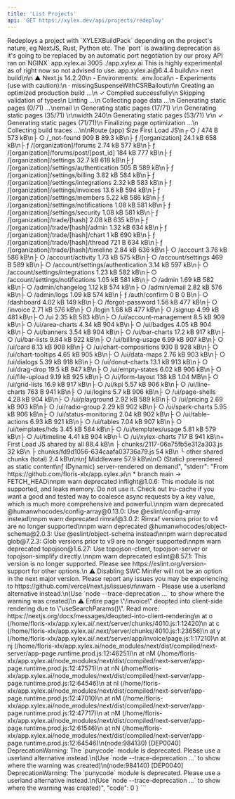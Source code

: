 ```yaml
---
title: 'List Projects'
api: 'GET https://xylex.dev/api/projects/redeploy'
---
```


<Card title="Endpoint Description" icon="info" horizontal>
Redeploys a project with `XYLEXBuildPack` depending on the project's nature, eg NextJS, Rust, Python etc.
</Card>

<Card title="Port negotiation awaiting deprecation" icon="exclamation" horizontal>
The `port` is awaiting deprecation as it's going to be replaced by an automatic port negotiation by our proxy API ran on`NGINX`
</Card>
<ParamField query="app_name" type="String" required children="The name of the application to be redeployed.">
  app.xylex.ai
</ParamField>
<ParamField query="port" type="Number" required children="The port number on which the application will run.">
  3005
</ParamField>
<ParamField query="app_dir" type="String" required children="The directory path of the application to be redeployed.">
  ./app.xylex.ai
</ParamField>


<Card title="Experimental" icon="vial" horizontal>
This is highly experimental as of right now so not advised to use.
</Card>
<ResponseExample 
```json Response
{
    "data": "HEAD is now at 4a56070c Refactor OrganizationSettings layout and remove unused imports\nAlready up to date.\n\nadded 983 packages, changed 160 packages, and audited 1144 packages in 21s\n\n231 packages are looking for funding\n  run `npm fund` for details\n\n1 moderate severity vulnerability\n\nTo address all issues, run:\n  npm audit fix\n\nRun `npm audit` for details.\n\n> app.xylex.ai@6.4.4 build\n> next build\n\n  ▲ Next.js 14.2.20\n  - Environments: .env.local\n  - Experiments (use with caution):\n    · missingSuspenseWithCSRBailout\n\n   Creating an optimized production build ...\n ✓ Compiled successfully\n   Skipping validation of types\n   Linting ...\n   Collecting page data ...\n   Generating static pages (0/71) ...\nemail \n   Generating static pages (17/71) \r\n   Generating static pages (35/71) \r\nwidth 240\n   Generating static pages (53/71) \r\n ✓ Generating static pages (71/71)\n   Finalizing page optimization ...\n   Collecting build traces ...\n\nRoute (app)                                  Size     First Load JS\n┌ ○ /                                        474 B           573 kB\n├ ○ /_not-found                              909 B          89.3 kB\n├ ƒ /[organization]                          24.1 kB         658 kB\n├ ƒ /[organization]/forums                   2.74 kB         577 kB\n├ ƒ /[organization]/forums/post/[post_id]    184 kB          777 kB\n├ ƒ /[organization]/settings                 32.7 kB         618 kB\n├ ƒ /[organization]/settings/authentication  505 B           589 kB\n├ ƒ /[organization]/settings/billing         3.82 kB         584 kB\n├ ƒ /[organization]/settings/integrations    2.32 kB         583 kB\n├ ƒ /[organization]/settings/invoices        13.6 kB         594 kB\n├ ƒ /[organization]/settings/members         5.22 kB         586 kB\n├ ƒ /[organization]/settings/notifications   1.08 kB         581 kB\n├ ƒ /[organization]/settings/security        1.08 kB         581 kB\n├ ƒ /[organization]/trade/[hash]             2.08 kB         635 kB\n├ ƒ /[organization]/trade/[hash]/admin       1.32 kB         634 kB\n├ ƒ /[organization]/trade/[hash]/chart       1 kB            690 kB\n├ ƒ /[organization]/trade/[hash]/thread      721 B           634 kB\n├ ƒ /[organization]/trade/[hash]/timeline    2.84 kB         636 kB\n├ ○ /account                                 3.76 kB         586 kB\n├ ○ /account/activity                        1.73 kB         575 kB\n├ ○ /account/settings                        469 B           589 kB\n├ ○ /account/settings/authentication         3.14 kB         597 kB\n├ ○ /account/settings/integrations           1.23 kB         582 kB\n├ ○ /account/settings/notifications          1.05 kB         581 kB\n├ ○ /admin                                   1.69 kB         582 kB\n├ ○ /admin/changelog                         1.12 kB         574 kB\n├ ○ /admin/email                             2.82 kB         576 kB\n├ ○ /admin/logs                              1.09 kB         574 kB\n├ ƒ /auth/confirm                            0 B                0 B\n├ ○ /dashboard                               4.02 kB         149 kB\n├ ○ /forgot-password                         1.56 kB         477 kB\n├ ○ /invoice                                 2.71 kB         576 kB\n├ ○ /login                                   1.68 kB         477 kB\n├ ○ /signup                                  4.99 kB         481 kB\n├ ○ /ui                                      2.35 kB         583 kB\n├ ○ /ui/account-management                   8.5 kB          909 kB\n├ ○ /ui/area-charts                          4.34 kB         904 kB\n├ ○ /ui/badges                               4.05 kB         904 kB\n├ ○ /ui/banners                              3.54 kB         904 kB\n├ ○ /ui/bar-charts                           17.2 kB         917 kB\n├ ○ /ui/bar-lists                            9.84 kB         922 kB\n├ ○ /ui/billing-usage                        6.99 kB         907 kB\n├ ○ /ui/card                                 8.13 kB         908 kB\n├ ○ /ui/chart-compositions                   930 B           928 kB\n├ ○ /ui/chart-tooltips                       4.65 kB         905 kB\n├ ○ /ui/data-maps                            2.76 kB         903 kB\n├ ○ /ui/dialogs                              5.39 kB         918 kB\n├ ○ /ui/donut-charts                         13.1 kB         913 kB\n├ ○ /ui/drag-drop                            19.5 kB         947 kB\n├ ○ /ui/empty-states                         6.02 kB         906 kB\n├ ○ /ui/file-upload                          9.19 kB         925 kB\n├ ○ /ui/form-layout                          138 kB         1.04 MB\n├ ○ /ui/grid-lists                           16.9 kB         917 kB\n├ ○ /ui/kpi                                  5.57 kB         906 kB\n├ ○ /ui/line-charts                          763 B           941 kB\n├ ○ /ui/logins                               5.7 kB          906 kB\n├ ○ /ui/page-shells                          4.28 kB         904 kB\n├ ○ /ui/playground                           2.92 kB         589 kB\n├ ○ /ui/pricing                              2.69 kB         903 kB\n├ ○ /ui/radio-group                          2.29 kB         902 kB\n├ ○ /ui/spark-charts                         5.95 kB         906 kB\n├ ○ /ui/status-monitoring                    2.04 kB         902 kB\n├ ○ /ui/table-actions                        6.93 kB         921 kB\n├ ○ /ui/tables                               7.04 kB         907 kB\n├ ○ /ui/templates/hds                        3.45 kB         584 kB\n├ ○ /ui/templates/usage                      5.81 kB         579 kB\n├ ○ /ui/timeline                             4.41 kB         904 kB\n└ ○ /ui/xylex-charts                         717 B           941 kB\n+ First Load JS shared by all                88.4 kB\n  ├ chunks/2117-06a75fb5e312a303.js          32 kB\n  ├ chunks/fd9d1056-634caafa03736a79.js      54 kB\n  └ other shared chunks (total)              2.4 kB\n\n\nƒ Middleware                                 57.9 kB\n\n○  (Static)   prerendered as static content\nƒ  (Dynamic)  server-rendered on demand",
    "stderr": "From https://github.com/floris-xlx/app.xylex.ai\n * branch              main       -> FETCH_HEAD\nnpm warn deprecated inflight@1.0.6: This module is not supported, and leaks memory. Do not use it. Check out lru-cache if you want a good and tested way to coalesce async requests by a key value, which is much more comprehensive and powerful.\nnpm warn deprecated @humanwhocodes/config-array@0.13.0: Use @eslint/config-array instead\nnpm warn deprecated rimraf@3.0.2: Rimraf versions prior to v4 are no longer supported\nnpm warn deprecated @humanwhocodes/object-schema@2.0.3: Use @eslint/object-schema instead\nnpm warn deprecated glob@7.2.3: Glob versions prior to v9 are no longer supported\nnpm warn deprecated topojson@1.6.27: Use topojson-client, topojson-server or topojson-simplify directly.\nnpm warn deprecated eslint@8.57.1: This version is no longer supported. Please see https://eslint.org/version-support for other options.\n ⚠ Disabling SWC Minifer will not be an option in the next major version. Please report any issues you may be experiencing to https://github.com/vercel/next.js/issues\n\nwarn -  Please use a userland alternative instead.\n(Use `node --trace-deprecation ...` to show where the warning was created)\n ⚠ Entire page \"/invoice\" deopted into client-side rendering due to \"useSearchParams()\". Read more: https://nextjs.org/docs/messages/deopted-into-client-rendering\n    at o (/home/floris-xlx/app.xylex.ai/.next/server/chunks/4010.js:1:12420)\n    at c (/home/floris-xlx/app.xylex.ai/.next/server/chunks/4010.js:1:23656)\n    at y (/home/floris-xlx/app.xylex.ai/.next/server/app/invoice/page.js:1:17210)\n    at nj (/home/floris-xlx/app.xylex.ai/node_modules/next/dist/compiled/next-server/app-page.runtime.prod.js:12:46251)\n    at nM (/home/floris-xlx/app.xylex.ai/node_modules/next/dist/compiled/next-server/app-page.runtime.prod.js:12:47571)\n    at nN (/home/floris-xlx/app.xylex.ai/node_modules/next/dist/compiled/next-server/app-page.runtime.prod.js:12:64546)\n    at nI (/home/floris-xlx/app.xylex.ai/node_modules/next/dist/compiled/next-server/app-page.runtime.prod.js:12:47010)\n    at nM (/home/floris-xlx/app.xylex.ai/node_modules/next/dist/compiled/next-server/app-page.runtime.prod.js:12:47717)\n    at nM (/home/floris-xlx/app.xylex.ai/node_modules/next/dist/compiled/next-server/app-page.runtime.prod.js:12:61546)\n    at nN (/home/floris-xlx/app.xylex.ai/node_modules/next/dist/compiled/next-server/app-page.runtime.prod.js:12:64546)\n(node:984130) [DEP0040] DeprecationWarning: The `punycode` module is deprecated. Please use a userland alternative instead.\n(Use `node --trace-deprecation ...` to show where the warning was created)\n(node:984140) [DEP0040] DeprecationWarning: The `punycode` module is deprecated. Please use a userland alternative instead.\n(Use `node --trace-deprecation ...` to show where the warning was created)",
    "code": 0
}
```
</ResponseExample>